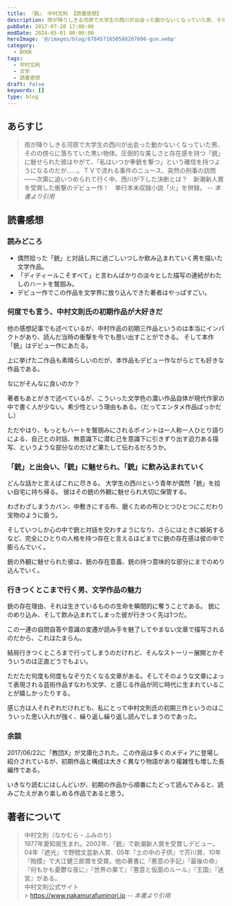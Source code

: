 ```yaml
---
title: 『銃』 中村文則 【読書感想】
description: 雨が降りしきる河原で大学生の西川が出会った動かないくなっていた男、そのの傍らに落ちていた黒い物体。圧倒的な美しさと存在感を持つ「銃」に魅せられた彼はやがて、「私はいつか拳銃を撃つ」という確信を持つようになるのだが……。ＴＶで流れる事件のニュース、突然の刑事の訪問――次第に追いつめられて行く中、西川が下した決断とは？
pubDate: 2017-07-28 17:00:00
modDate: 2024-05-01 00:00:00
heroImage: '@/images/blog/6784571650588267606-gun.webp'
category:
  - BOOK
tags:
  - 中村文則
  - 文学
  - 読書感想
draft: false
keywords: []
type: blog
---
```



## あらすじ

> 雨が降りしきる河原で大学生の西川が出会った動かないくなっていた男、そのの傍らに落ちていた黒い物体。圧倒的な美しさと存在感を持つ「銃」に魅せられた彼はやがて、「私はいつか拳銃を撃つ」という確信を持つようになるのだが……。ＴＶで流れる事件のニュース、突然の刑事の訪問――次第に追いつめられて行く中、西川が下した決断とは？　新潮新人賞を受賞した衝撃のデビュー作！　単行本未収録小説「火」を併録。 <cite>-- 本書より引用</cite>

## 読書感想

### 読みどころ

- 偶然拾った「銃」と対話し共に過ごしいつしか飲み込まれていく男を描いた文学作品。
- 「ディティールこそすべて」と言わんばかりの淡々とした描写の連続がわたしのハートを鷲掴み。
- デビュー作でこの作品を文学界に放り込んできた著者はやっぱすごい。

### 何度でも言う、中村文則氏の初期作品が大好きだ

他の感想記事でも述べているが、中村作品の初期三作品というのは本当にインパクトがあり、読んだ当時の衝撃を今でも思い出すことができる。
そして本作「銃」はデビュー作にあたる。

<BlogCard
  title='『遮光』 中村文則 【読書感想・あらすじ】'
  description='遮光 (新潮社文庫) 中村文則　あらすじと感想。　恋人の美紀の事故死を周囲に隠しながら、彼女は今でも生きていると、その幸福を語り続ける男。彼の手元には、黒いビニールに包まれた謎の瓶があった――。それは純愛か、狂気か。喪失感と行き場のない怒りに覆われた青春を、悲しみに抵抗する「虚言癖」の青年のうち'
  url='https://www.neputa-note.net/2017/06/blog-post/'
  domain='www.neputa-note.net'
/>

<BlogCard
  title='『土の中の子供』 中村文則 【読書感想・あらすじ】'
  description='あらすじ 27歳のタクシードライバーをいまも脅かすのは、親に捨てられ、孤児として日常的に虐待された日々の記憶。理不尽に引きこまれる被虐体験に、生との健全な距離を見失った「私」は、自身の半生を呪い持てあましながらも、暴力に乱された精神の暗部にかすかな生の核心をさぐる。人間の業と希望を正面から追求し、賞'
  url='https://www.neputa-note.net/2015/05/fuminori-nakamura-children-in-the-soil/'
  domain='www.neputa-note.net'
/>

上に挙げた二作品も素晴らしいのだが、本作品もデビュー作ながらとても好きな作品である。

なにがそんなに良いのか？

著者もあとがきで述べているが、こういった文学色の濃い作品自体が現代作家の中で書く人が少ない。希少性という理由もある。（だってエンタメ作品ばっかだし）

ただやはり、もっともハートを鷲掴みにされるポイントは一人称一人ひとり語りによる、自己との対話、無意識下に潜む己を意識下に引きずり出す迫力ある描写、というような部分なのだけど果たして伝わるだろうか。

### 「銃」と出会い、「銃」に魅せられ、「銃」に飲み込まれていく

どんな話かと言えばこれに尽きる。 大学生の西川という青年が偶然「銃」を拾い自宅に持ち帰る。 彼はその銃の外観に魅せられ大切に保管する。

わざわざしまうカバン、中敷きにする布、磨くための布ひとつひとつにこだわり宝物のように扱う。

そしていつしか心の中で銃と対話を交わすようになり、さらにはときに嫉妬するなど、完全にひとりの人格を持つ存在と言えるほどまでに銃の存在感は彼の中で膨らんでいく。

銃の外観に魅せられた彼は、銃の存在意義、銃の持つ意味的な部分にまでのめり込んでいく。

### 行きつくとこまで行く男、文学作品の魅力

銃の存在理由、それは生きているものの生命を瞬間的に奪うことである。 銃にのめり込み、そして飲み込まれてしまった彼が行きつく先は1つだ。

この一連の自問自答や意識の変遷が読み手を魅了してやまない文章で描写されるのだから、これはたまらん。

結局行きつくところまで行ってしまうのだけれど、そんなストーリー展開とかそういうのは正直どうでもよい。

ただただ何度も何度もなぞりたくなる文章がある。そしてそのような文章によって表現される芸術作品すなわち文学、と感じる作品が同じ時代に生まれていることが嬉しかったりする。

感じ方は人それぞれだけれども、私にとって中村文則氏の初期三作というのはこういった思い入れが強く、繰り返し繰り返し読んでしまうのであった。

<div class='not-prose'>
  <div data-vc_mylinkbox_id='886762758'></div>
</div>

### 余談

2017/06/22に「教団X」が文庫化された。この作品は多くのメディアに登場し紹介されているが、初期作品と構成は大きく異なり物語があり複雑性も増した長編作である。

いきなり読むにはしんどいが、初期の作品から順番にたどって読んでみると、読みごたえがあり楽しめる作品であると思う。

<div class='not-prose'>
  <div data-vc_mylinkbox_id='886762760'></div>
</div>

## 著者について

> 中村文則（なかむら・ふみのり）<br />
> 1977年愛知県生まれ。2002年、『銃』で新潮新人賞を受賞しデビュー。04年『遮光』で野間文芸新人賞、05年『土の中の子供』で芥川賞、10年『掏摸』で大江健三郎賞を受賞。他の著書に『悪意の手記』『最後の命』『何もかも憂鬱な夜に』『世界の果て』『悪意と仮面のルール』『王国』『迷宮』がある。<br />
> 中村文則公式サイト<br /> > https://www.nakamurafuminori.jp <cite>-- 本書より引用</cite>
